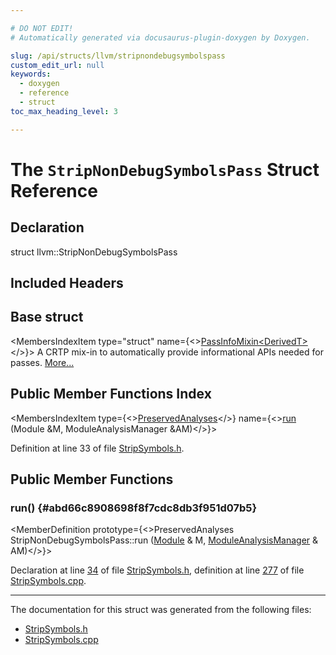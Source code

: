 ```yaml
---

# DO NOT EDIT!
# Automatically generated via docusaurus-plugin-doxygen by Doxygen.

slug: /api/structs/llvm/stripnondebugsymbolspass
custom_edit_url: null
keywords:
  - doxygen
  - reference
  - struct
toc_max_heading_level: 3

---
```





# The `StripNonDebugSymbolsPass` Struct Reference

<DoxygenPage pluginConfig={pluginConfig}>



## Declaration

<CodeBlock>struct llvm::StripNonDebugSymbolsPass</CodeBlock>

## Included Headers

<IncludesList>
<IncludesListItem
  filePath="llvm/Transforms/IPO/StripSymbols.h"
  permalink="/docs/api/files/include/include/llvm/include/llvm/transforms/include/llvm/transforms/ipo/stripsymbols-h"
  isLocal="true" />
</IncludesList>

## Base struct

<MembersIndex>

<MembersIndexItem
  type="struct"
  name={<><a href="/docs/api/structs/llvm/passinfomixin">PassInfoMixin&lt;DerivedT&gt;</a></>}>
A CRTP mix-in to automatically provide informational APIs needed for passes. <a href="/docs/api/structs/llvm/passinfomixin/#details">More...</a>
</MembersIndexItem>

</MembersIndex>

## Public Member Functions Index

<MembersIndex>

<MembersIndexItem
  type={<><a href="/docs/api/classes/llvm/preservedanalyses">PreservedAnalyses</a></>}
  name={<><a href="#abd66c8908698f8f7cdc8db3f951d07b5">run</a> (Module &amp;M, ModuleAnalysisManager &amp;AM)</>}>
</MembersIndexItem>

</MembersIndex>


Definition at line 33 of file <a href="/docs/api/files/include/include/llvm/include/llvm/transforms/include/llvm/transforms/ipo/stripsymbols-h">StripSymbols.h</a>.

<SectionDefinition>

## Public Member Functions

### run() {#abd66c8908698f8f7cdc8db3f951d07b5}

<MemberDefinition
  prototype={<>PreservedAnalyses StripNonDebugSymbolsPass::run (<a href="/docs/api/classes/llvm/module">Module</a> &amp; M, <a href="/docs/api/namespaces/llvm/#af9c9208365fd9ce11392b4d79485e259">ModuleAnalysisManager</a> &amp; AM)</>}>

Declaration at line <a href="/docs/api/files/include/include/llvm/include/llvm/transforms/include/llvm/transforms/ipo/stripsymbols-h/#l00034">34</a> of file <a href="/docs/api/files/include/include/llvm/include/llvm/transforms/include/llvm/transforms/ipo/stripsymbols-h">StripSymbols.h</a>, definition at line <a href="/docs/api/files/lib/lib/transforms/lib/transforms/ipo/stripsymbols-cpp/#l00277">277</a> of file <a href="/docs/api/files/lib/lib/transforms/lib/transforms/ipo/stripsymbols-cpp">StripSymbols.cpp</a>.
</MemberDefinition>

</SectionDefinition>

<hr/>

The documentation for this struct was generated from the following files:

<ul>
<li><a href="/docs/api/files/include/include/llvm/include/llvm/transforms/include/llvm/transforms/ipo/stripsymbols-h">StripSymbols.h</a></li>
<li><a href="/docs/api/files/lib/lib/transforms/lib/transforms/ipo/stripsymbols-cpp">StripSymbols.cpp</a></li>
</ul>

</DoxygenPage>
